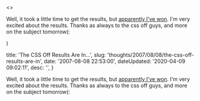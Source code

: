 

  <>
  <p>Well, it took a little time to get the results, but <a href="http&#58;//cssoff.com/2007/08/06/and-the-winner-is-dan-ott/">apparently I've won</a>.  I'm very excited about the results.  Thanks as always to the css off guys, and more on the subject tomorrow(&#58;</p>
  </>
)


  title: 'The CSS Off Results Are In...',
  slug: 'thoughts/2007/08/08/the-css-off-results-are-in',
  date: '2007-08-08 22:53:00',
  dateUpdated: '2020-04-09 09:02:11',
  desc: '',
}

<p>Well, it took a little time to get the results, but <a href="http://cssoff.com/2007/08/06/and-the-winner-is-dan-ott/">apparently I've won</a>.  I'm very excited about the results.  Thanks as always to the css off guys, and more on the subject tomorrow(:</p>

